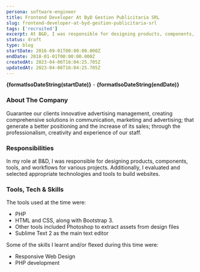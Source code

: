 ```yaml
---
persona: software-engineer
title: Frontend Developer At ByD Gestion Publicitaria SRL
slug: frontend-developer-at-byd-gestion-publicitaria-srl
tags: ['recruited']
excerpt: At B&D, I was responsible for designing products, components, tools, and workflows for various projects while evaluating and selecting appropriate technologies to build websites. Some of the tools I used included PHP, HTML, CSS, and Bootstrap 3, with Sublime Text 2 as my main text editor. During my time at B&D, I developed my skills in responsive web design and PHP development.
status: draft
type: blog
startDate: 2016-09-01T00:00:00.000Z
endDate: 2018-01-01T00:00:00.000Z
createdAt: 2023-04-06T16:04:25.705Z
updatedAt: 2023-04-06T16:04:25.705Z
---
```



**{formatIsoDateString(startDate)}** - **{formatIsoDateString(endDate)}**

### About The Company

Guarantee our clients innovative advertising management, creating comprehensive solutions in communication, marketing and advertising; that generate a better positioning and the increase of its sales; through the professionalism, creativity and experience of our staff.

### Responsibilities

In my role at B&D, I was responsible for designing products, components, tools, and workflows for various projects. Additionally, I evaluated and selected appropriate technologies and tools to build websites.

### Tools, Tech & Skills

The tools used at the time were: 
- PHP
- HTML and CSS, along with Bootstrap 3. 
- Other tools included Photoshop to extract assets from design files
- Sublime Text 2 as the main text editor

Some of the skills I learnt and/or flexed during this time were:
- Responsive Web Design
- PHP development